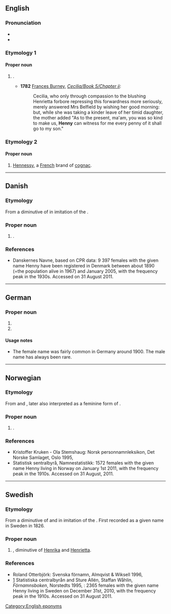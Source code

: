 {{also|henny|Henný}}
==English==

===Pronunciation===
* {{audio|en|En-au-Henny.ogg|Audio (AU)}}
* {{rhymes|en|ɛni}}

===Etymology 1===

====Proper noun====
{{en-proper noun}}

# {{given name|en|female|diminutive=Henrietta}}.
#* '''1782''' [[w:Frances Burney|Frances Burney]], ''[[s:Cecilia/Book 5/Chapter ii|Cecilia/Book 5/Chapter ii]]'':
#*: Cecilia, who only through compassion to the blushing Henrietta forbore repressing this forwardness more seriously, merely answered Mrs Belfield by wishing her good morning: but, while she was taking a kinder leave of her timid daughter, the mother added "As to the present, ma'am, you was so kind to make us, '''Henny''' can witness for me every penny of it shall go to my son."

===Etymology 2===

====Proper noun====
{{en-proper noun}}

# {{lb|en|slang}} [[Hennessy]], a [[French]] brand of [[cognac]].

----

==Danish==

===Etymology===
From a diminutive of {{m|da|Henriette}} in imitation of the {{der|da|en|Henny}}.

===Proper noun===
{{head|da|proper noun}}

# {{given name|da|female}}.

===References===
* [http://www.danskernesnavne.navneforskning.ku.dk/ ] Danskernes Navne, based on CPR data: 9 397 females with the given name Henny have been registered in Denmark between about 1890 (=the population alive in 1967) and January 2005, with the frequency peak in the 1930s. Accessed on 31 August 2011.

----

==German==

===Proper noun===
{{head|de|proper noun}}

# {{given name|de|female|dim=Henriette|dim2=Johanna}}
# {{given name|de|male|dim=Heinrich|dim2=Johannes}}

====Usage notes====
* The female name was fairly common in Germany around 1900. The male name has always been rare.

----

==Norwegian==

===Etymology===
From {{m|no|Henriette}} and {{m|no|Henrikke}}, later also interpreted as a feminine form of {{m|no|Henning}}.

===Proper noun===
{{no-proper noun}}
# {{given name|no|female}}.

===References===
* Kristoffer Kruken - Ola Stemshaug: Norsk personnamnleksikon, Det Norske Samlaget, Oslo 1995, {{ISBN|82-521-4483-7}}
* [http://www.ssb.no/navn/ ] Statistisk sentralbyrå, Namnestatistikk: 1572 females with the given name Henny living in Norway on January 1st 2011, with the frequency peak in the 1910s. Accessed on 31 August, 2011.

----

==Swedish==

===Etymology===
From a diminutive of {{m|sv|Henrietta}} and {{m|sv|Henrika}} in imitation of the {{der|sv|en|Henny}}. First recorded as a given name in Sweden in 1826.

===Proper noun===
{{sv-proper noun|c}}

# {{given name|sv|female}}, diminutive of [[Henrika]] and [[Henrietta]].

===References===
* Roland Otterbjörk: Svenska förnamn, Almqvist & Wiksell 1996, {{ISBN|91-21-10937-0}}
* [https://web.archive.org/web/20100328044612/http://www.scb.se/Pages/NameSearch____259432.aspx] Statistiska centralbyrån and Sture Allén, Staffan Wåhlin, ''Förnamnsboken'', Norstedts 1995, {{ISBN|9119551622}}: 2365 females with the given name Henny living in Sweden on December 31st, 2010, with the frequency peak in the 1910s. Accessed on 31 August 2011.

[[Category:English eponyms]]